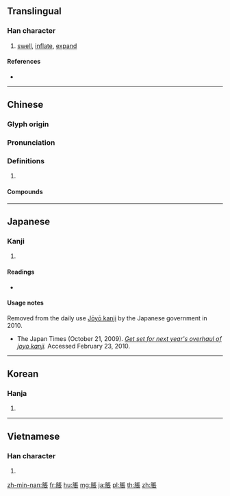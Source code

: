 {{character info/new}}
{{also|胀}}
==Translingual==

===Han character===
{{Han char|rn=130|rad=肉|as=08|sn=12|four=71232|canj=BSMV|ids=⿰月長}}

# [[swell]], [[inflate]], [[expand]]

====References====
* {{Han ref|kx=0985.140|dkj=29570|dj=1438.100|hdz=32083.040|uh=8139|ud=33081|bh=B5C8|bd=46536}}

----

==Chinese==
{{zh-forms|s=胀}}

===Glyph origin===
{{Han etym}}

===Pronunciation===
{{zh-pron
|m=zhàng
|c=zoeng3
|h=pfs=chong
|md=
|mn=qz,tw,xm:tiòng/zz:tiàng/qz,tw,xm:tiùⁿ/zz:tiòⁿ
|mn_note=tiòng/tiàng - literary; tiùⁿ/tiòⁿ - vernacular
|w=
|mc=y
|oc=y
|cat=
}}

===Definitions===
{{zh-hanzi}}

# {{rfdef|lang=zh}}

====Compounds====
{{zh-der|努脣脹嘴|熱膨脹|發脹|滿面紅脹|膨脹|線膨脹|鼓脹|脹痛|臉紅頭脹|紫脹|腫脹|頭昏腦脹|脹氣|通貨膨脹|膨脹缺口|膨脹係數|膨脹宇宙}}

----

==Japanese==
{{ja-kanji|grade=8|rs=肉08}}

===Kanji===
# {{defn|lang=ja|sort=肉08}}

====Readings====
* {{ja-readings|on=[[ちょう]] (chō)|kun=[[ふくれる]] (fukureru)}}

====Usage notes====
Removed from the daily use [[w:Jōyō kanji|Jōyō kanji]] by the Japanese government in 2010.
* The Japan Times (October 21, 2009). ''[http://www.kanjiclinic.com/kc99final.htm Get set for next year's overhaul of joyo kanji].'' Accessed February 23, 2010.

----

==Korean==

===Hanja===
{{ko-hanja|hangeul=[[창]]|eumhun=|rv=chang|mr=ch'ang|y=chang}}

# {{defn|lang=ko|sort=肉08}}

----

==Vietnamese==

===Han character===
{{vi-hantu|[[trướng]], [[chương]], [[rướn]], [[chướng]]|rs=肉08}}

# {{defn|lang=vi|sort=肉08}}

[[zh-min-nan:脹]]
[[fr:脹]]
[[hu:脹]]
[[mg:脹]]
[[ja:脹]]
[[pl:脹]]
[[th:脹]]
[[zh:脹]]